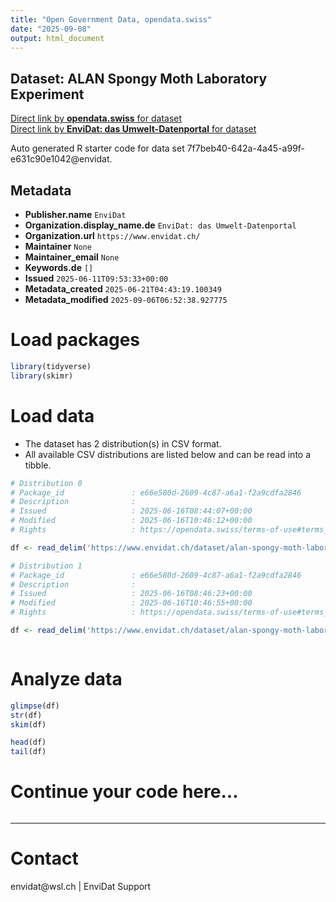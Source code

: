 ```yaml
---
title: "Open Government Data, opendata.swiss"
date: "2025-09-08"
output: html_document
---
```


## Dataset: ALAN Spongy Moth Laboratory Experiment



[Direct link by **opendata.swiss** for dataset](https://opendata.swiss/de/dataset/alan-spongy-moth-laboratory-experiment)<br>
[Direct link by **EnviDat: das Umwelt-Datenportal** for dataset](https://www.envidat.ch/#/metadata/alan-spongy-moth-laboratory-experiment)

Auto generated R starter code for data set 7f7beb40-642a-4a45-a99f-e631c90e1042@envidat.

## Metadata

- **Publisher.name** `EnviDat`
- **Organization.display_name.de** `EnviDat: das Umwelt-Datenportal`
- **Organization.url** `https://www.envidat.ch/`
- **Maintainer** `None`
- **Maintainer_email** `None`
- **Keywords.de** `[]`
- **Issued** `2025-06-11T09:53:33+00:00`
- **Metadata_created** `2025-06-21T04:43:19.100349`
- **Metadata_modified** `2025-09-06T06:52:38.927775`


# Load packages

```r

library(tidyverse)
library(skimr)

```

# Load data

-   The dataset has 2 distribution(s) in CSV format.
-   All available CSV distributions are listed below and can be read into a tibble.

```r

# Distribution 0
# Package_id               : e66e580d-2609-4c87-a6a1-f2a9cdfa2846
# Description              : 
# Issued                   : 2025-06-16T08:44:07+00:00
# Modified                 : 2025-06-16T10:46:12+00:00
# Rights                   : https://opendata.swiss/terms-of-use#terms_open

df <- read_delim('https://www.envidat.ch/dataset/alan-spongy-moth-laboratory-experiment/resource/401242a6-4430-4725-8c41-263a4f769041')

# Distribution 1
# Package_id               : e66e580d-2609-4c87-a6a1-f2a9cdfa2846
# Description              : 
# Issued                   : 2025-06-16T08:46:23+00:00
# Modified                 : 2025-06-16T10:46:55+00:00
# Rights                   : https://opendata.swiss/terms-of-use#terms_open

df <- read_delim('https://www.envidat.ch/dataset/alan-spongy-moth-laboratory-experiment/resource/c93124fd-448c-403b-bc42-70f4b6722636')



```

# Analyze data

```r

glimpse(df)
str(df)
skim(df)

head(df)
tail(df)

```

# Continue your code here...

```r

```

------------------------------------------------------------------------

# Contact

envidat@wsl.ch | EnviDat Support
